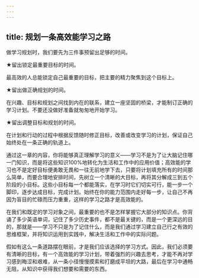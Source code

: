 ```yaml
---
---
---
```

title: 规划一条高效能学习之路
---




做学习规划时，我们要先为三件事预留出足够的时间。

★留出锁定最重要目标的时间。

最高效的人总能锁定自己最重要的目标，把主要的精力聚焦到这个目标上。

★留出做正确规划的时间。

在兴趣、目标和规划之间找到内在的联系，建立一座坚固的桥梁，才能制订正确的学习计划。不要还没做好准备就匆匆地开始学习。

★留出调整目标和规划的时间。

在计划和行动的过程中根据反馈随时修正目标，改善或改变学习的计划，保证自己始终处在一条正确的轨道上。

通过这一章的内容，你将能够真正理解学习的意义——学习不是为了让大脑记住哪一门知识，而是将这些知识100%地转化为生活和工作中的应用价值；高效能的学习也不是定好目标便勇敢无畏和一往无前地学下去，只要将计划填充所有的时间那么简单，而要合理地安排时间，先树立一个清晰的大目标，再将其分解成三到五个阶段的小目标。这些小目标每一个都能落实，在学习时它们切实可行，能一步一个脚印，逐步达成目标，完成计划。始终在你的能力范围内走好每一步，让自己不再因为盲目的忙碌而压力重重，这样的学习之路才是高效能的。

在我们和既定的学习对象之间，最重要的也不是怎样掌握它大部分的知识点。你背诵了多少英语单词，记住了多少历史事件，都不是最关键的，而是一个更深远的目的，那就是——学习不只是为了记住什么，而是我们通过学习建立自己行之有效的思维框架，并将知识运用到实践中，解决生活和工作中的实际问题。

假如有这么一条道路摆在眼前，才是我们应该选择的学习方式。因此，我们必须要有清晰的目标，有一个高效能的学习计划，带着强烈的兴趣去思考，才能不再对学习感到晦涩和艰难，从一条小径慢慢摸索和打磨成平坦的大路，最后在学习中通畅无阻，从知识中获得我们想要和需要的东西。